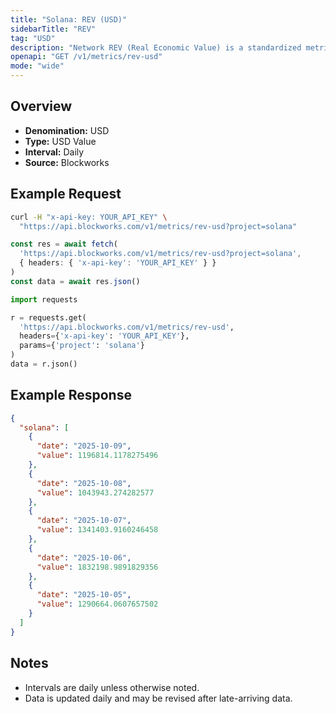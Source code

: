 ```yaml
---
title: "Solana: REV (USD)"
sidebarTitle: "REV"
tag: "USD"
description: "Network REV (Real Economic Value) is a standardized metric that tracks blockchain value accrual generated by user activity. REV consists of both in-protocol transaction fees and out-of-protocol tips that users pay for transaction execution, so it measures the monetary demand to transact onchain."
openapi: "GET /v1/metrics/rev-usd"
mode: "wide"
---
```


## Overview

- **Denomination:** USD
- **Type:** USD Value
- **Interval:** Daily
- **Source:** Blockworks

## Example Request

<CodeGroup>

```bash cURL
curl -H "x-api-key: YOUR_API_KEY" \
  "https://api.blockworks.com/v1/metrics/rev-usd?project=solana"
```

```typescript TypeScript
const res = await fetch(
  'https://api.blockworks.com/v1/metrics/rev-usd?project=solana',
  { headers: { 'x-api-key': 'YOUR_API_KEY' } }
)
const data = await res.json()
```

```python Python
import requests

r = requests.get(
  'https://api.blockworks.com/v1/metrics/rev-usd',
  headers={'x-api-key': 'YOUR_API_KEY'},
  params={'project': 'solana'}
)
data = r.json()
```

</CodeGroup>

## Example Response

```json
{
  "solana": [
    {
      "date": "2025-10-09",
      "value": 1196814.1178275496
    },
    {
      "date": "2025-10-08",
      "value": 1043943.274282577
    },
    {
      "date": "2025-10-07",
      "value": 1341403.9160246458
    },
    {
      "date": "2025-10-06",
      "value": 1832198.9891829356
    },
    {
      "date": "2025-10-05",
      "value": 1290664.0607657502
    }
  ]
}
```

## Notes
- Intervals are daily unless otherwise noted.
- Data is updated daily and may be revised after late-arriving data.